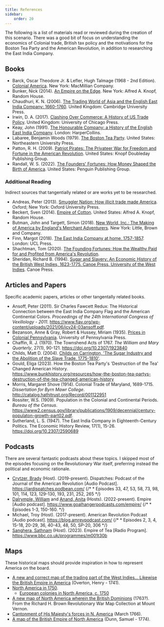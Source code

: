 ```yaml
---
title: References
sidebar:
    order: 20
---
```


The following is a list of materials read or reviewed during the creation of this scenario. There was a good bit of focus on understanding the economics of Colonial trade, British tax policy and the motivations for the Boston Tea Party and the American Revolution, in addition to researching the East India Company.

## Books

* Barck, Oscar Theodore Jr. & Lefler, Hugh Talmage (1968 - 2nd Edition). [Colonial America](https://archive.org/details/colonialamericabarcklefler). New York: MacMillian Company.
* Bunker, Nick (2014). [An Empire on the Edge](https://archive.org/details/empireonedgehowb0000nick). New York: Alfred A. Knopf, Random House. 
* Chaudhuri, K. N. (2006). [The Trading World of Asia and the English East India Company: 1660-1760](https://www.google.com/books/edition/The_Trading_World_of_Asia_and_the_Englis/9xt7Fgzq9e8C?hl=en). United Kingdom: Cambridge University Press.
* Irwin, D. A. (2017). [Clashing Over Commerce: A History of US Trade Policy](https://www.google.com/books/edition/Clashing_Over_Commerce/GEY_DwAAQBAJ?hl=en). United Kingdom: University of Chicago Press.
* Keay, John (1991). [The Honourable Company: a History of the English East India Company](https://archive.org/details/honourablecompan0000keay/). London: HarperCollins.
* Labaree, Benjamin Woods (1979). [The Boston Tea Party](https://archive.org/details/bostonteaparty00laba). United States: Northeastern University Press.
* Patton, R. H. (2009). [Patriot Pirates: The Privateer War for Freedom and Fortune in the American Revolution](https://www.google.com/books/edition/_/8bg_m-APQ5MC?hl=en). United States: Knopf Doubleday Publishing Group.
* Randall, W. S. (2022). [The Founders' Fortunes: How Money Shaped the Birth of America](https://www.google.com/books/edition/The_Founders_Fortunes/TKxPEAAAQBAJ?hl=en). United States: Penguin Publishing Group.

### Additional Reading

Indirect sources that tangentially related or are works yet to be researched.

* Andreas, Peter (2013). [Smuggler Nation: How illicit trade made America](https://archive.org/details/smugglernationho0000andr). Oxford; New York: Oxford University Press.
* Beckert, Sven (2014). [Empire of Cotton](https://archive.org/details/empireofcottongl0000beck). United States: Alfred A. Knopf, Random House.
* Butman, John and Targett, Simon (2018). [New World, Inc.: The Making of America by England's Merchant Adventurers](https://www.amazon.com/New-World-Inc-Englands-Adventurers/dp/0316307882). New York: Little, Brown and Company.
* Finn, Margot (2018). [The East India Company at home, 1757-1857](https://archive.org/details/dli.doa.006/). London: UCL Press.
* Shachtman, Tom (2020). [The Founding Fortunes: How the Wealthy Paid for and Profited from America's Revolution](https://www.amazon.com/gp/product/1250164761/ref=as_li_ss_tl).
* Sheridan, Richard B. (1994). [Sugar and Slavery: An Economic History of the British West Indies, 1623-1775. Canoe Press, University of the West Indies](https://www.google.com/books/edition/_/QUV98bwrqscC?hl=en). Canoe Press.


## Articles and Papers

Specific academic papers, articles or other tangentally related books.

* Ansoff, Peter (2011). Sir Charles Fawcett Redux: The Historical Connection between the East India Company Flag and the American Continental Colors. _Proceedings of the 24th International Congress of Vexillology - 2011_. https://www.fiav.org/wp-content/uploads/2021/06/icv24-03ansoff.pdf.
* Bezanson, Anne & Gray, Robert & Hussey, Miriam (1935). [Prices in Colonial Pennsylvania](https://www.google.com/books/edition/Prices_in_Colonial_Pennsylvania/j1ArEAAAQBAJ). University of Pennsylvania Press.
* Chaffin, R. J. (1970). The Townshend Acts of 1767. _The William and Mary Quarterly_, 27(1), 90-121. https://doi.org/10.2307/1923840
* Childs, Matt D. (2004). [Childs on Carrington, 'The Sugar Industry and the Abolition of the Slave Trade, 1775-1810'](https://networks.h-net.org/node/23910/reviews/54418/childs-carrington-sugar-industry-and-abolition-slave-trade-1775-1810).
* Gould, Eliga (2023). How the Boston Tea Party's 'Destruction of the Tea' Changed American History. https://www.bunkhistory.org/resources/how-the-boston-tea-partys-destruction-of-the-tea-changed-american-history
* Morris, Margaret Shove (1914). Colonial Trade of Maryland, 1689-1715. _Dissertation for Byrn Mawr College_. http://catalog.hathitrust.org/Record/001122951
* Rossiter, W.S. (1909). Population in the Colonial and Continental Periods. _Bureau of the Census_. https://www2.census.gov/library/publications/1909/decennial/century-populaton-growth-part02.pdf.
* Sutherland, L. S. (1947). The East India Company in Eighteenth-Century Politics. The Economic History Review, 17(1), 15-26. https://doi.org/10.2307/2590689

## Podcasts

There are several fantastic podcasts about these topics. I skipped most of the episodes focusing on the Revolutionary War itself, preferring instead the political and economic rationale. 

* [Crytzer, Brady](https://allthingsliberty.com/author/brady-j-crytzer/) (Host). (2019-present). Dispatches: Podcast of the Journal of the American Revolution \[Audio Podcast\]. https://jardispatches.podbean.com/
    {/* * Episodes 33, 47, 53, 58, 73, 98, 101, 114, 123, 129-130, 193, 231, 252, 265 */}
* [Dalrymple, William](https://williamdalrymple.com/) and [Anand, Anita](https://anitaanand.net/) (Hosts). (2022-present). Empire \[Audio podcast\]. https://www.goalhangerpodcasts.com/empire/
    {/* * Episodes 1-3, 150-160. */}
* Michael, Troy (Host). (2017-present). American Revolution Podcast \[Audio podcast\]. https://blog.amrevpodcast.com/
    {/* * Episodes 2, 3, 4, 15-18, 20-29, 36, 40-43, 48, 50, SP-20, 306 */}
* [Sanghera, Sathnam](https://www.sathnam.com/) (Host). (2023). Empire of Tea \[Radio Program\]. https://www.bbc.co.uk/programmes/m001t30b

## Maps

These historical maps should provide inspiration in how to represent America on the board.

* [A new and correct map of the trading part of the West Indies... Likewise the British Empire in America](https://storage.googleapis.com/raremaps/img/xlarge/15234.jpg) (Overton, Henry - 1741).
* [North America in 1750](https://www.edmaps.com/html/north_america_1750.html).
    * [European colonies in North America, c. 1750](https://en.wikipedia.org/wiki/French_and_Indian_War#/media/File:Nouvelle-France_map-en.svg)
* [A new map of North America wherein the British Dominions](https://collections.leventhalmap.org/search/commonwealth:z603vt37q) (1763?). From the Richard H. Brown Revolutionary War Map Collection at Mount Vernon.
* [Cantonment of His Majesty's forces in N. America](https://www.loc.gov/resource/g3301r.ar011800/?r=-0.021,0.104,1.222,0.669,0) (March 1766).
* [A map of the British Empire of North America](https://www.loc.gov/resource/g3300.ar012800/?r=-0.325,0.694,1.528,0.792,0) (Dunn, Samuel - 1774).

